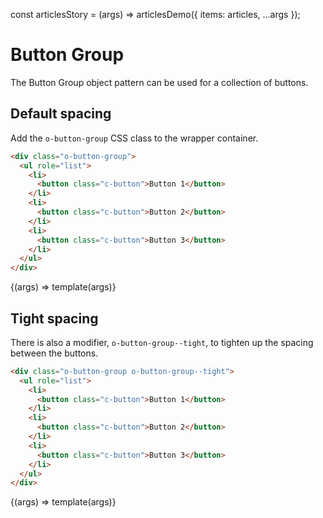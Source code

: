 const articlesStory = (args) => articlesDemo({ items: articles, ...args });

<Meta title="Objects/Button Group" />

# Button Group

The Button Group object pattern can be used for a collection of buttons.

## Default spacing

Add the `o-button-group` CSS class to the wrapper container.

```html
<div class="o-button-group">
  <ul role="list">
    <li>
      <button class="c-button">Button 1</button>
    </li>
    <li>
      <button class="c-button">Button 2</button>
    </li>
    <li>
      <button class="c-button">Button 3</button>
    </li>
  </ul>
</div>
```

<Canvas>
  <Story name="Default">{(args) => template(args)}</Story>
</Canvas>

## Tight spacing

There is also a modifier, `o-button-group--tight`, to tighten up the spacing between the buttons.

```html
<div class="o-button-group o-button-group--tight">
  <ul role="list">
    <li>
      <button class="c-button">Button 1</button>
    </li>
    <li>
      <button class="c-button">Button 2</button>
    </li>
    <li>
      <button class="c-button">Button 3</button>
    </li>
  </ul>
</div>
```

<Canvas>
  <Story name="Tight" args={{ class: 'o-button-group--tight' }}>
    {(args) => template(args)}
  </Story>
</Canvas>
